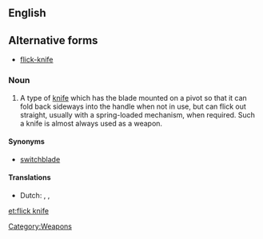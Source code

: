 {{wikipedia}}
==English==

==Alternative forms==
* [[flick-knife]]

===Noun===
{{en-noun|sg=[[flick]] [[knife]]|flick knives}}

# {{British}} A type of [[knife]] which has the blade mounted on a pivot so that it can fold back sideways into the handle when not in use, but can flick out straight, usually with a spring-loaded mechanism, when required.  Such a knife is almost always used as a weapon.

====Synonyms====
* [[switchblade]]

====Translations====
{{trans-top|knife with blade on pivot}}
* Dutch: {{t|nl|springmes|n}}, {{t|nl|vouwmes}}, {{t|nl|stiletto}}
{{trans-mid}}
{{trans-bottom}}

[[Category:Weapons]]

[[et:flick knife]]